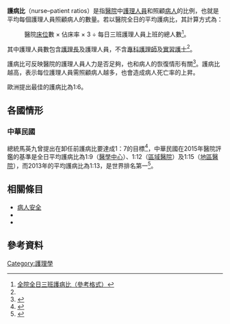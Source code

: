 {{expert|time=2016-05-19T04:51:30+00:00}}
{{globalize|time=2016-05-19T04:51:30+00:00}}
'''護病比'''（nurse–patient ratios）是指[[醫院|醫院]]中[[護理人員|護理人員]]和照顧[[病人|病人]]的比例，也就是平均每個護理人員照顧病人的數量。若以醫院全日的平均護病比，其計算方式為：

:醫院[[床位|床位]]數 × 佔床率 × 3 ÷ 每日三班護理人員上班的總人數<ref name=nhi>[http://www.nhi.gov.tw/Resource/webdata/28849_2_%E5%85%A8%E9%99%A2%E5%85%A8%E6%97%A5%E4%B8%89%E7%8F%AD%E8%AD%B7%E7%97%85%E6%AF%94%EF%BC%88%E5%8F%83%E8%80%83%E6%A0%BC%E5%BC%8F%EF%BC%89.pdf 全院全日三班護病比（參考格式）]</ref>。

其中護理人員數包含[[護理長|護理長]]及護理人員，不含[[專科護理師|專科護理師]]及[[實習護士|實習護士]]<ref name=nhi/>。

護病比可反映醫院的護理人員人力是否足夠，也和病人的恢復情形有關<ref>{{Cite web |url=http://www.cw.com.tw/article/article.action?id=5066353 |title=台大急診怒吼：護病比超標逾倍　病人風險暴增 |accessdate=2016-05-19 |archive-date=2015-06-18 |archive-url=https://web.archive.org/web/20150618005913/http://www.cw.com.tw/article/article.action?id=5066353 |dead-url=no }}</ref>。護病比越高，表示每位護理人員需照顧病人越多，也會造成病人死亡率的上昇。

歐洲提出最佳的護病比為1:6。

==各國情形==
===中華民國===
總統馬英九曾提出在卸任前護病比要達成1：7的目標<ref>{{Cite web |url=http://news.ltn.com.tw/news/life/paper/879737 |title=慶祝護師節 馬自嘲「死亡之握」 |accessdate=2016-05-19 |archive-date=2016-06-23 |archive-url=https://web.archive.org/web/20160623182107/http://news.ltn.com.tw/news/life/paper/879737 |dead-url=no }}</ref>，中華民國在2015年醫院評鑑的基準是全日平均護病比為1:9（[[中華民國醫學中心列表|醫學中心]]）、1:12（[[區域醫院|區域醫院]]）及1:15（[[地區醫院|地區醫院]]），而2013年的平均護病比為1:13，是世界排名第一<ref>{{Cite web |url=http://www.setn.com/News.aspx?NewsID=22713 |title=世界第一！台灣「護病比」1:13奪全球之冠 |accessdate=2016-05-19 |archive-date=2016-06-01 |archive-url=https://web.archive.org/web/20160601204946/http://www.setn.com/News.aspx?NewsID=22713 |dead-url=no }}</ref>。

==相關條目==
*[[病人安全|病人安全]]
*{{le|醫療品質|Health care quality}}
*{{le|護理人員短缺|Nursing shortage}}

==參考資料==
{{reflist}}

{{醫學小作品}}

[[Category:護理學|Category:護理學]]
